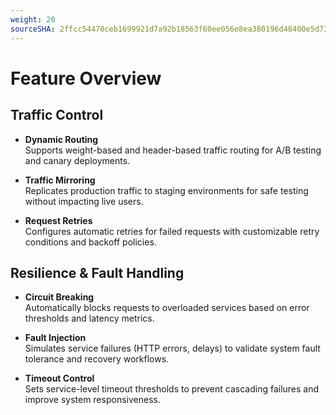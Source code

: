 ```yaml
---
weight: 20
sourceSHA: 2ffcc54470ceb1699921d7a92b18563f60ee056e8ea380196d48400e5d732f6b
---
```


# Feature Overview

## Traffic Control

- **Dynamic Routing**  
  Supports weight-based and header-based traffic routing for A/B testing and canary deployments.

- **Traffic Mirroring**  
  Replicates production traffic to staging environments for safe testing without impacting live users.

- **Request Retries**  
  Configures automatic retries for failed requests with customizable retry conditions and backoff policies.

## Resilience & Fault Handling

- **Circuit Breaking**  
  Automatically blocks requests to overloaded services based on error thresholds and latency metrics.

- **Fault Injection**  
  Simulates service failures (HTTP errors, delays) to validate system fault tolerance and recovery workflows.

- **Timeout Control**  
  Sets service-level timeout thresholds to prevent cascading failures and improve system responsiveness.
 
